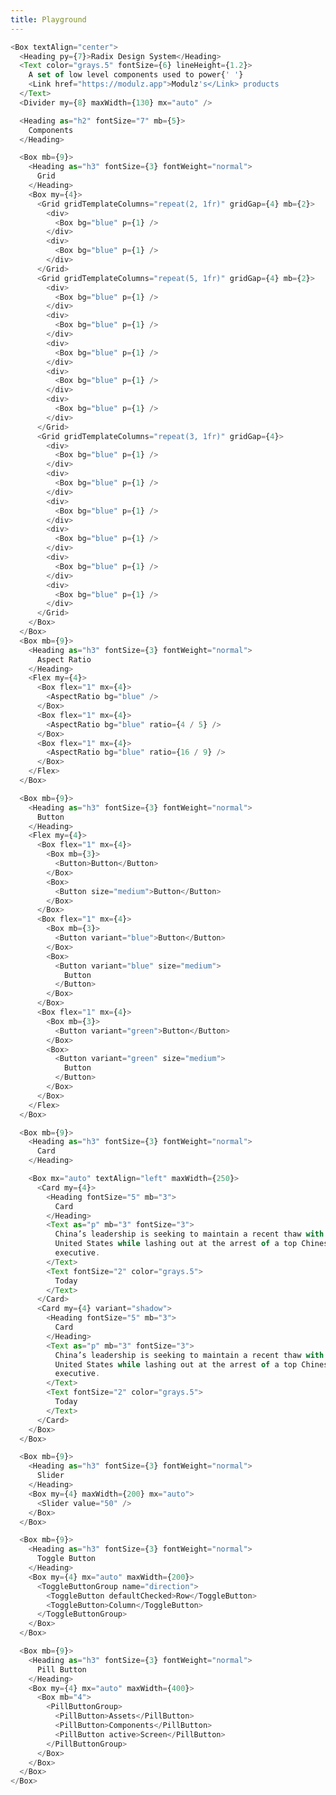 ```yaml
---
title: Playground
---
```


```js live=true ghost=true
<Box textAlign="center">
  <Heading py={7}>Radix Design System</Heading>
  <Text color="grays.5" fontSize={6} lineHeight={1.2}>
    A set of low level components used to power{' '}
    <Link href="https://modulz.app">Modulz's</Link> products
  </Text>
  <Divider my={8} maxWidth={130} mx="auto" />

  <Heading as="h2" fontSize="7" mb={5}>
    Components
  </Heading>

  <Box mb={9}>
    <Heading as="h3" fontSize={3} fontWeight="normal">
      Grid
    </Heading>
    <Box my={4}>
      <Grid gridTemplateColumns="repeat(2, 1fr)" gridGap={4} mb={2}>
        <div>
          <Box bg="blue" p={1} />
        </div>
        <div>
          <Box bg="blue" p={1} />
        </div>
      </Grid>
      <Grid gridTemplateColumns="repeat(5, 1fr)" gridGap={4} mb={2}>
        <div>
          <Box bg="blue" p={1} />
        </div>
        <div>
          <Box bg="blue" p={1} />
        </div>
        <div>
          <Box bg="blue" p={1} />
        </div>
        <div>
          <Box bg="blue" p={1} />
        </div>
        <div>
          <Box bg="blue" p={1} />
        </div>
      </Grid>
      <Grid gridTemplateColumns="repeat(3, 1fr)" gridGap={4}>
        <div>
          <Box bg="blue" p={1} />
        </div>
        <div>
          <Box bg="blue" p={1} />
        </div>
        <div>
          <Box bg="blue" p={1} />
        </div>
        <div>
          <Box bg="blue" p={1} />
        </div>
        <div>
          <Box bg="blue" p={1} />
        </div>
        <div>
          <Box bg="blue" p={1} />
        </div>
      </Grid>
    </Box>
  </Box>
  <Box mb={9}>
    <Heading as="h3" fontSize={3} fontWeight="normal">
      Aspect Ratio
    </Heading>
    <Flex my={4}>
      <Box flex="1" mx={4}>
        <AspectRatio bg="blue" />
      </Box>
      <Box flex="1" mx={4}>
        <AspectRatio bg="blue" ratio={4 / 5} />
      </Box>
      <Box flex="1" mx={4}>
        <AspectRatio bg="blue" ratio={16 / 9} />
      </Box>
    </Flex>
  </Box>

  <Box mb={9}>
    <Heading as="h3" fontSize={3} fontWeight="normal">
      Button
    </Heading>
    <Flex my={4}>
      <Box flex="1" mx={4}>
        <Box mb={3}>
          <Button>Button</Button>
        </Box>
        <Box>
          <Button size="medium">Button</Button>
        </Box>
      </Box>
      <Box flex="1" mx={4}>
        <Box mb={3}>
          <Button variant="blue">Button</Button>
        </Box>
        <Box>
          <Button variant="blue" size="medium">
            Button
          </Button>
        </Box>
      </Box>
      <Box flex="1" mx={4}>
        <Box mb={3}>
          <Button variant="green">Button</Button>
        </Box>
        <Box>
          <Button variant="green" size="medium">
            Button
          </Button>
        </Box>
      </Box>
    </Flex>
  </Box>

  <Box mb={9}>
    <Heading as="h3" fontSize={3} fontWeight="normal">
      Card
    </Heading>

    <Box mx="auto" textAlign="left" maxWidth={250}>
      <Card my={4}>
        <Heading fontSize="5" mb="3">
          Card
        </Heading>
        <Text as="p" mb="3" fontSize="3">
          China’s leadership is seeking to maintain a recent thaw with the
          United States while lashing out at the arrest of a top Chinese tech
          executive.
        </Text>
        <Text fontSize="2" color="grays.5">
          Today
        </Text>
      </Card>
      <Card my={4} variant="shadow">
        <Heading fontSize="5" mb="3">
          Card
        </Heading>
        <Text as="p" mb="3" fontSize="3">
          China’s leadership is seeking to maintain a recent thaw with the
          United States while lashing out at the arrest of a top Chinese tech
          executive.
        </Text>
        <Text fontSize="2" color="grays.5">
          Today
        </Text>
      </Card>
    </Box>
  </Box>

  <Box mb={9}>
    <Heading as="h3" fontSize={3} fontWeight="normal">
      Slider
    </Heading>
    <Box my={4} maxWidth={200} mx="auto">
      <Slider value="50" />
    </Box>
  </Box>

  <Box mb={9}>
    <Heading as="h3" fontSize={3} fontWeight="normal">
      Toggle Button
    </Heading>
    <Box my={4} mx="auto" maxWidth={200}>
      <ToggleButtonGroup name="direction">
        <ToggleButton defaultChecked>Row</ToggleButton>
        <ToggleButton>Column</ToggleButton>
      </ToggleButtonGroup>
    </Box>
  </Box>

  <Box mb={9}>
    <Heading as="h3" fontSize={3} fontWeight="normal">
      Pill Button
    </Heading>
    <Box my={4} mx="auto" maxWidth={400}>
      <Box mb="4">
        <PillButtonGroup>
          <PillButton>Assets</PillButton>
          <PillButton>Components</PillButton>
          <PillButton active>Screen</PillButton>
        </PillButtonGroup>
      </Box>
    </Box>
  </Box>
</Box>
```
